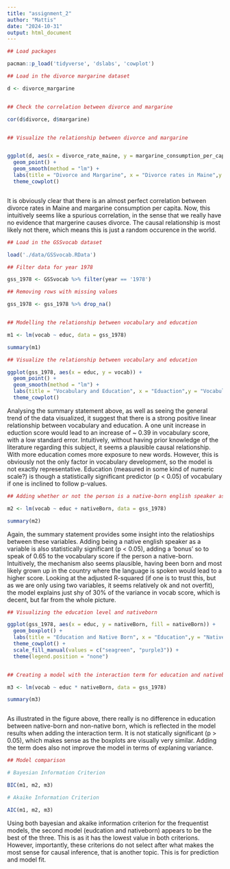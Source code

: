 ```yaml
---
title: "assignment_2"
author: "Mattis"
date: "2024-10-31"
output: html_document
---
```


```r


## Load packages

pacman::p_load('tidyverse', 'dslabs', 'cowplot')


```



```r

## Load in the divorce margarine dataset 

d <- divorce_margarine



```


```r

## Check the correlation between divorce and margarine

cor(d$divorce, d$margarine)


## Visualize the relationship between divorce and margarine


ggplot(d, aes(x = divorce_rate_maine, y = margarine_consumption_per_capita)) +
  geom_point() +
  geom_smooth(method = "lm") +
  labs(title = "Divorce and Margarine", x = "Divorce rates in Maine",y = "Margarine consumption per capita") + 
  theme_cowplot()



```

It is obviously clear that there is an almost perfect correlation between divorce rates in Maine and margarine consumption per capita. Now, this intuitively seems like a spurious correlation, in the sense that we really have no evidence that margerine causes divorce. The causal relationship is most likely not there, which means this is just a random occurence in the world. 


```r

## Load in the GSSvocab dataset 

load('./data/GSSvocab.RData')


```



```r


## Filter data for year 1978 

gss_1978 <- GSSvocab %>% filter(year == '1978')

## Removing rows with missing values

gss_1978 <- gss_1978 %>% drop_na()



```


```r

## Modelling the relationship between vocabulary and education

m1 <- lm(vocab ~ educ, data = gss_1978)

summary(m1)

## Visualize the relationship between vocabulary and education

ggplot(gss_1978, aes(x = educ, y = vocab)) +
  geom_point() +
  geom_smooth(method = "lm") +
  labs(title = "Vocabulary and Education", x = "Eduaction",y = "Vocabulary score") + 
  theme_cowplot()

```

Analysing the summary statement above, as well as seeing the general trend of the data visualized, it suggest that there is a strong positive linear relationship between vocabulary and education. A one unit increase in eduction score would lead to an increase of ~ 0.39 in vocabulary score, with a low standard error. Intuitively, without having prior knowledge of the literature regarding this subject, it seems a plausible causal relationship. With more education comes more exposure to new words. However, this is obviously not the only factor in vocabulary development, so the model is not exactly representative. Education (measured in some kind of numeric scale?) is though a statistically significant predictor (p < 0.05) of vocabulary if one is inclined to follow p-values. 


```r

## Adding whether or not the person is a native-born english speaker as a predictor

m2 <- lm(vocab ~ educ + nativeBorn, data = gss_1978)

summary(m2)


```

Again, the summary statement provides some insight into the relatioships between these variables. Adding being a native english speaker as a variable is also statistically significant (p < 0.05), adding a 'bonus' so to speak of 0.65 to the vocabulary score if the person a native-born. Intuitively, the mechanism also seems plausible, having been born and most likely grown up in the country where the language is spoken would lead to a higher score. Looking at the adjusted R-squared (if one is to trust this, but as we are only using two variables, it seems relatively ok and not overfit), the model explains just shy of 30% of the variance in vocab score, which is decent, but far from the whole picture. 


```r

## Visualizing the education level and nativeborn

ggplot(gss_1978, aes(x = educ, y = nativeBorn, fill = nativeBorn)) +
  geom_boxplot() +
  labs(title = "Education and Native Born", x = "Education",y = "Native Born") + 
  theme_cowplot() + 
  scale_fill_manual(values = c("seagreen", "purple3")) + 
  theme(legend.position = "none")


## Creating a model with the interaction term for education and nativeborn 

m3 <- lm(vocab ~ educ * nativeBorn, data = gss_1978)

summary(m3)



```
As illustrated in the figure above, there really is no difference in education between native-born and non-native born, which is reflected in the model results when adding the interaction term. It is not statically significant (p > 0.05), which makes sense as the boxplots are visually very similar. Adding the term does also not improve the model in terms of explaning variance. 


```r

## Model comparison 

# Bayesian Information Criterion

BIC(m1, m2, m3)

# Akaike Information Criterion

AIC(m1, m2, m3)


```

Using both bayesian and akaike information criterion for the frequentist models, the second model (eudcation and nativeborn) appears to be the best of the three. This is as it has the lowest value in both criterions. However, importantly, these criterions do not select after what makes the most sense for causal inference, that is another topic. This is for prediction and model fit. 

